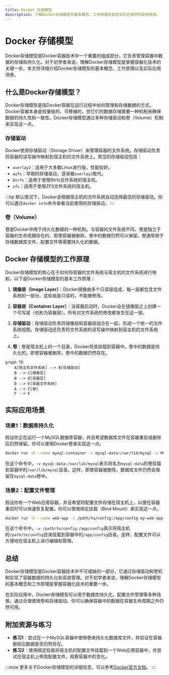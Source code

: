 ```yaml
---
title: Docker 存储模型
description: 了解Docker存储模型的基本概念、工作原理及其在实际应用中的使用场景。
---
```


# Docker 存储模型

Docker存储模型是Docker容器技术中一个重要的组成部分，它负责管理容器中数据的存储和持久化。对于初学者来说，理解Docker存储模型是掌握容器化技术的关键一步。本文将详细介绍Docker存储模型的基本概念、工作原理以及实际应用场景。

## 什么是Docker存储模型？

Docker存储模型是指Docker容器在运行过程中如何管理和存储数据的方式。Docker容器本身是轻量级的、可移植的，但它们的数据存储需要一种机制来确保数据的持久性和一致性。Docker存储模型通过多种存储驱动和卷（Volume）机制来实现这一点。

### 存储驱动

Docker使用存储驱动（Storage Driver）来管理容器的文件系统。存储驱动负责将容器的读写操作映射到宿主机的文件系统上。常见的存储驱动包括：

- `overlay2`：适用于大多数Linux发行版，性能较好。
- `aufs`：早期的存储驱动，逐渐被`overlay2`取代。
- `btrfs`：适用于使用Btrfs文件系统的宿主机。
- `zfs`：适用于使用ZFS文件系统的宿主机。

:::tip
默认情况下，Docker会根据宿主机的文件系统自动选择最佳的存储驱动。你可以通过`docker info`命令查看当前使用的存储驱动。
:::

### 卷（Volume）

卷是Docker中用于持久化数据的一种机制。与容器的文件系统不同，卷是独立于容器的生命周期存在的，即使容器被删除，卷中的数据仍然可以保留。卷通常用于存储数据库文件、配置文件等需要持久化的数据。

## Docker 存储模型的工作原理

Docker存储模型的核心在于如何将容器的文件系统与宿主机的文件系统进行映射。以下是Docker存储模型的基本工作原理：

1. **镜像层（Image Layer）**：Docker镜像由多个只读层组成，每一层都包含文件系统的一部分。这些层是只读的，不能被修改。

2. **容器层（Container Layer）**：当容器启动时，Docker会在镜像层之上创建一个可写层（也称为容器层）。所有对文件系统的修改都发生在这一层。

3. **存储驱动**：存储驱动负责将镜像层和容器层组合在一起，形成一个统一的文件系统视图。存储驱动还负责将文件系统的读写操作映射到宿主机的文件系统上。

4. **卷**：卷是宿主机上的一个目录，Docker将其挂载到容器中。卷中的数据是持久化的，即使容器被删除，卷中的数据仍然存在。

```mermaid
graph TD
    A[宿主机文件系统] --> B[存储驱动]
    B --> C[镜像层]
    B --> D[容器层]
    D --> E[容器文件系统]
    A --> F[卷]
    F --> E
```

## 实际应用场景

### 场景1：数据库持久化

假设你正在运行一个MySQL数据库容器，并且希望数据库文件在容器重启或删除后仍然保留。你可以使用Docker卷来实现这一点。

```bash
docker run -d --name mysql-container -v mysql-data:/var/lib/mysql -e MYSQL_ROOT_PASSWORD=my-secret-pw mysql:latest
```

在这个命令中，`-v mysql-data:/var/lib/mysql`表示将名为`mysql-data`的卷挂载到容器中的`/var/lib/mysql`目录。这样，即使容器被删除，数据库文件仍然会保留在`mysql-data`卷中。

### 场景2：配置文件管理

假设你有一个Web应用容器，并且希望将配置文件存储在宿主机上，以便在容器重启时可以快速恢复配置。你可以使用绑定挂载（Bind Mount）来实现这一点。

```bash
docker run -d --name web-app -v /path/to/config:/app/config my-web-app:latest
```

在这个命令中，`-v /path/to/config:/app/config`表示将宿主机的`/path/to/config`目录挂载到容器中的`/app/config`目录。这样，配置文件可以方便地在宿主机上进行编辑和管理。

## 总结

Docker存储模型是Docker容器技术中不可或缺的一部分，它通过存储驱动和卷机制实现了容器数据的持久化和高效管理。对于初学者来说，理解Docker存储模型的基本概念和工作原理是掌握容器化技术的重要一步。

在实际应用中，Docker存储模型可以用于数据库持久化、配置文件管理等多种场景。通过合理使用卷和存储驱动，你可以确保容器中的数据在容器生命周期之外仍然可用。

## 附加资源与练习

- **练习1**：尝试在一个MySQL容器中使用卷来持久化数据库文件，并验证在容器删除后数据是否仍然存在。
- **练习2**：使用绑定挂载将宿主机的配置文件挂载到一个Web应用容器中，并尝试在宿主机上修改配置文件，观察容器中的变化。

:::note
更多关于Docker存储模型的详细信息，可以参考[Docker官方文档](https://docs.docker.com/storage/)。
:::